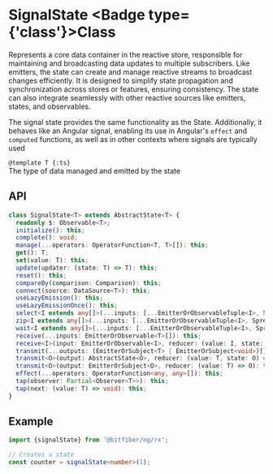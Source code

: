
# SignalState <Badge type={'class'}>Class</Badge>

Represents a core data container in the reactive store, responsible for maintaining and
broadcasting data updates to multiple subscribers. Like emitters, the state can create and manage
reactive streams to broadcast changes efficiently. It is designed to simplify state
propagation and synchronization across stores or features, ensuring consistency. The state can
also integrate seamlessly with other reactive sources like emitters, states, and observables.

The signal state provides the same functionality as the <RxLink href="store/reference/state">State</RxLink>.
Additionally, it behaves like an Angular signal, enabling its use in Angular's `effect` and
`computed` functions, as well as in other contexts where signals are typically used

`@template T {:ts}`  
The type of data managed and emitted by the state

## API

```ts copy
class SignalState<T> extends AbstractState<T> {
  readonly $: Observable<T>;
  initialize(): this;
  complete(): void;
  manage(...operators: OperatorFunction<T, T>[]): this;
  get(): T;
  set(value: T): this;
  update(updater: (state: T) => T): this;
  reset(): this;
  compareBy(comparison: Comparison): this;
  connect(source: DataSource<T>): this;
  useLazyEmission(): this;
  useLazyEmissionOnce(): this;
  select<I extends any[]>(...inputs: [...EmitterOrObservableTuple<I>, SpreadFn<I, T>]): this;
  zip<I extends any[]>(...inputs: [...EmitterOrObservableTuple<I>, SpreadFn<I, T>]): this;
  wait<I extends any[]>(...inputs: [...EmitterOrObservableTuple<I>, SpreadFn<I, T>]): this;
  receive(...inputs: EmitterOrObservable<T>[]): this;
  receive<I>(input: EmitterOrObservable<I>, reducer: (value: I, state: T) => T): this;
  transmit(...outputs: (EmitterOrSubject<T> | EmitterOrSubject<void>)[]): this;
  transmit<O>(output: AbstractState<O>, reducer: (value: T, state: O) => O): this;
  transmit<O>(output: EmitterOrSubject<O>, reducer: (value: T) => O): this;
  effect(...operators: OperatorFunction<any, any>[]): this;
  tap(observer: Partial<Observer<T>>): this;
  tap(next: (value: T) => void): this;
}
```

## Example

```ts copy
import {signalState} from '@bitfiber/ng/rx';

// Creates a state
const counter = signalState<number>(1);
```

